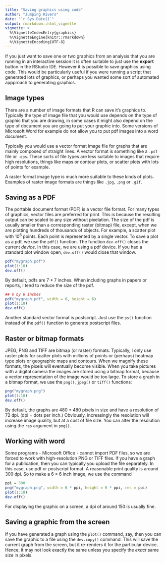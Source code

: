```yaml
---
title: "Saving graphics using code"
author: "Jumping Rivers"
date: "`r Sys.Date()`"
output: rmarkdown::html_vignette
vignette: >
  %\VignetteIndexEntry{graphics}
  %\VignetteEngine{knitr::rmarkdown}
  %\VignetteEncoding{UTF-8}
---
```

  
If you just want to save one or two graphics from an analysis that you are running in an interactive session it is often suitable to just use the **export** button in the RStudio IDE. However it is possible to save graphics using code. This would be particularly useful if you were running a script that generated lots of graphics, or perhaps you wanted some sort of automated appproach to generating graphics.
  
## Image types
  
There are a number of image formats that R can save it's graphics to. Typically the type of image file that you would use depends on the type of graphic that you are drawing, in some cases it might also depend on the type of document you are going to put your graphic into. Some versions of Microsoft Word for example do not allow you to put pdf images into a word document. 
  
Typically you would use a vector format image file for graphs that are mainly composed of straight lines. A vector format is something like a `.pdf` file or `.eps`. These sorts of file types are less suitable to images that require high resolutions, things like maps or contour plots, or scatter plots with lots of points for example. 
  
A raster format image type is much more suitable to these kinds of plots. Examples of raster image formats are things like `.jpg`, `.png` or `.gif`.
  
## Saving as a PDF
  
The portable document format (PDF) is a vector file format. For many types of
graphics, vector files are preferred for print. This is because the resulting
output can be scaled to any size without pixelation. The size of the pdf is
usually smaller than a corresponding raster (bitmap) file, except, when we are plotting
hundreds of thousands of objects. For example, a scatter plot with $10^6$
points. Each point is represented by a single vector. To save a plot as a pdf,
we use the `pdf()` function. The function `dev.off()` closes the
current *device*. In this case, we are using a pdf device. If you had a
standard plot window open, `dev.off()` would close that window.

```r
pdf("mygraph.pdf")
plot(1:10)
dev.off()
```

By default, pdfs are 7 * 7 inches. When including graphs in
papers or reports, I tend to reduce the size of the pdf.

```r
## 6 by 6 inches
pdf("mygraph.pdf", width = 6, height = 6)
plot(1:10)
dev.off()
```

Another
standard vector format is postscript. Just use the `ps()` function instead of
the `pdf()` function to generate postscript files.

## Raster or bitmap formats

JPEG, PNG and TIFF are bitmap (or raster) formats. Typically, I only
use raster plots for scatter plots with millions of points or (perhaps)
heatmap type plots or geographic maps and contours. When we magnify these formats, the pixels will eventually
become visible. When you take pictures with a digital camera the images are
stored using a bitmap format, because a vector representation of the image would
be too large. To store a graph in a bitmap format, we use the `png()`,
`jpeg()` or `tiff()` functions:

```r
png("mygraph.png")
plot(1:10)
dev.off()
```

By default, the graphs are  480 * 480 pixels in size and have a
resolution of 72 dpi. (dpi = dots per inch.) Obviously, increasingly
the resolution will increase image quality, but at a cost of file size. You can
alter the resolution using the `res` argument in `png()`.

## Working with word

Some programs - Microsoft Office - cannot import PDF files, so we are forced to
work with high-resolution PNG or TIFF files. If you have a graph for
a publication, then you can typically you upload the file separately. In this
case, use pdf or postscript format. A reasonable print quality is around 300
dpi. So to make a 6 * 6 inch image, we use the command

```r
ppi = 300
png("mygraph.png", width = 6 * ppi, height = 6 * ppi, res = ppi)
plot(1:10)
dev.off()
```

For displaying the graphic on a screen, a dpi of around 150 is
usually fine.

## Saving a graphic from the screen

If you have generated a graph using the `plot()` command, say, then you can
save the graphic to a file using the `dev.copy()` command. This will save the
current graph from the screen, but it re-renders it for the particular device.
Hence, it may not look exactly the same unless you specify the *exact*
same size in pixels.

